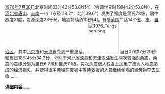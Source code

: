 [[1976年|1976年]][[7月28日|7月28日]]北京时间03时42分53.8秒[4]（协调世界时19时42分53.8秒），在[[河北省|河北省]][[唐山|唐山]]、[[丰南|丰南]]一带（东经118.2°，北纬39.6°）发生了强度是里氏7.8级，震中烈度Ⅺ度，震源深度23千米，地震持续约10秒[4]。有感范围广达14个[[省|省]]、[[市|市]]、[[自治区|自治区]]，其中[[北京市|北京市]]和[[天津市|天津市]]受到严重波及。
[[File:1976_Tangshan.png|100px]]
当日07时17分20秒和当日18时45分34.3秒，分别于[[河北省|河北省]][[滦县|滦县]]和[[天津|天津]][[汉沽|汉沽]]发生两次较强烈余震，余震的震级分别为里氏6.2级和里氏7.1级。两次余震很大程度上加重了唐山大地震造成的经济损失，并使得很多掩埋在废墟中等待救援的人被继续倒塌的建筑物夺去生命……

[[唐山大地震|'''详细内容……''']]